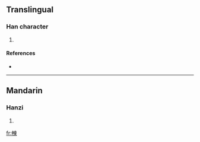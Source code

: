 ==Translingual==

===Han character===
{{Han char|rn=73|rad=曰|as=10|sn=14|four=5509<sub>6</sub>|canj=中中木田火 (LLDWF)}}

# {{defn|Han|sort=曰10}}

====References====
* {{Han ref|kx=0504.020|dkj=14310|dj=0879.010|hdz=42549.100|uh=6704|ud=26372|bh=E1FA|bd=57850}}

----

==Mandarin==

===Hanzi===
{{cmn-hanzi|pin=[[yǐn]] ([[yin3]]), [[yìn]] ([[yin4]])|wg=yin<sup>3</sup>, yin<sup>4</sup>}}

# {{defn|Mandarin|sort=曰10}}

[[fr:朄]]